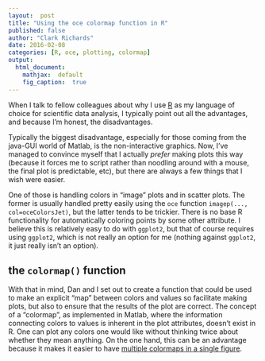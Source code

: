 ```yaml
---
layout:  post
title: "Using the oce colormap function in R"
published: false
author: "Clark Richards"
date: 2016-02-08
categories: [R, oce, plotting, colormap]
output:
  html_document:
    mathjax:  default
    fig_caption:  true
---
```


When I talk to fellow colleagues about why I use [R](www.r-project.org) as my language of choice for scientific data analysis, I typically point out all the advantages, and because I'm honest, the disadvantages.

Typically the biggest disadvantage, especially for those coming from the java-GUI world of Matlab, is the non-interactive graphics. Now, I've managed to convince myself that I actually *prefer* making plots this way (because it forces me to script rather than noodling around with a mouse, the final plot is predictable, etc), but there are always a few things that I wish were easier.

One of those is handling colors in "image" plots and in scatter plots. The former is usually handled pretty easily using the `oce` function `imagep(..., col=oceColorsJet)`, but the latter tends to be trickier. There is no base R functionality for automatically coloring points by some other attribute. I believe this is relatively easy to do with `ggplot2`, but that of course requires using `ggplot2`, which is not really an option for me (nothing against `ggplot2`, it just really isn't an option).

## the `colormap()` function

With that in mind, Dan and I set out to create a function that could be used to make an explicit "map" between colors and values so facilitate making plots, but also to ensure that the results of the plot are correct. The concept of a "colormap", as implemented in Matlab, where the information connecting colors to values is inherent in the plot attributes, doesn't exist in R. One can plot any colors one would like without thinking twice about whether they mean anything. On the one hand, this can be an advantage because it makes it easier to have [multiple colormaps in a single figure](http://www.mathworks.com/matlabcentral/answers/101346-how-do-i-use-multiple-colormaps-in-a-single-figure). 
